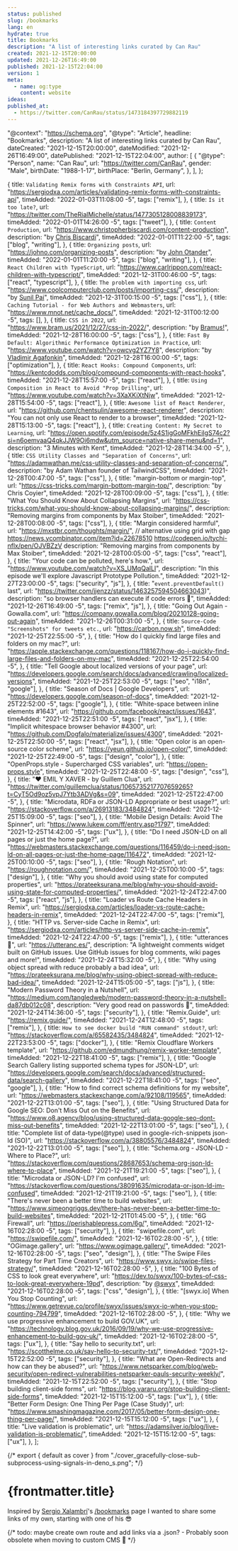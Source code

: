 ```yaml
---
status: published
slug: /bookmarks
lang: en
hydrate: true
title: Bookmarks
description: "A list of interesting links curated by Can Rau"
created: 2021-12-15T20:00:00
updated: 2021-12-26T16:49:00
published: 2021-12-15T22:04:00
version: 1
meta:
  - name: og:type
    content: website
ideas:
published_at:
  - https://twitter.com/CanRau/status/1473184397729882119
---
```


  "@context": "https://schema.org",
  "@type": "Article",
  headline: "Bookmarks",
  description: "A list of interesting links curated by Can Rau",
  dateCreated: "2021-12-15T20:00:00",
  dateModified: "2021-12-26T16:49:00",
  datePublished: "2021-12-15T22:04:00",
  author: [
    {
      "@type": "Person",
      name: "Can Rau",
      url: "https://twitter.com/CanRau",
      gender: "Male",
      birthDate: "1988-1-17",
      birthPlace: "Berlin, Germany",
    },
  ],
};

  {
    title: `Validating Remix forms with Constraints API`,
    url: "https://sergiodxa.com/articles/validating-remix-forms-with-constraints-api",
    timeAdded: "2022-01-03T11:08:00 -5",
    tags: ["remix"],
  },
  {
    title: `Is it too late?`,
    url: "https://twitter.com/TheRialMichelle/status/1477305128008839173",
    timeAdded: "2022-01-01T14:26:00 -5",
    tags: ["tweet"],
  },
  {
    title: `Content Production`,
    url: "https://www.christopherbiscardi.com/content-production",
    description: "by [Chris Biscardi](https://twitter.com/chrisbiscardi)",
    timeAdded: "2022-01-01T11:22:00 -5",
    tags: ["blog", "writing"],
  },
  {
    title: `Organizing posts`,
    url: "https://johno.com/organizing-posts",
    description: "by [John Otander](https://twitter.com/4lpine)",
    timeAdded: "2022-01-01T11:20:00 -5",
    tags: ["blog", "writing"],
  },
  {
    title: `React Children with TypeScript`,
    url: "https://www.carlrippon.com/react-children-with-typescript/",
    timeAdded: "2021-12-31T00:46:00 -5",
    tags: ["react", "typescript"],
  },
  {
    title: `The problem with importing css`,
    url: "https://www.coolcomputerclub.com/posts/importing-css/",
    description: "by [Sunil Pai](https://twitter.com/threepointone)",
    timeAdded: "2021-12-31T00:15:00 -5",
    tags: ["css"],
  },
  {
    title: `Caching Tutorial - for Web Authors and Webmasters`,
    url: "https://www.mnot.net/cache_docs/",
    timeAdded: "2021-12-31T00:12:00 -5",
    tags: [],
  },
  {
    title: `CSS in 2022`,
    url: "https://www.bram.us/2021/12/27/css-in-2022/",
    description: "by [Bramus!](https://twitter.com/bramus)",
    timeAdded: "2021-12-28T16:00:00 -5",
    tags: ["css"],
  },
  {
    title: `Fast By Default: Algorithmic Performance Optimization in Practice`,
    url: "https://www.youtube.com/watch?v=owcvg2YZ7Y8",
    description: "by [Vladimir Agafonkin](https://twitter.com/mourner)",
    timeAdded: "2021-12-28T16:00:00 -5",
    tags: ["optimization"],
  },
  {
    title: `React Hooks: Compound Components`,
    url: "https://kentcdodds.com/blog/compound-components-with-react-hooks",
    timeAdded: "2021-12-28T15:57:00 -5",
    tags: ["react"],
  },
  {
    title: `Using Composition in React to Avoid "Prop Drilling"`,
    url: "https://www.youtube.com/watch?v=3XaXKiXtNjw",
    timeAdded: "2021-12-28T15:54:00 -5",
    tags: ["react"],
  },
  {
    title: `Awesome list of React Renderer`,
    url: "https://github.com/chentsulin/awesome-react-renderer",
    description: "You can not only use React to render to a browser",
    timeAdded: "2021-12-28T15:13:00 -5",
    tags: ["react"],
  },
  {
    title: `Creating Content: My Secret to Learning`,
    url: "https://open.spotify.com/episode/5z4S1igGoMFkhEiIgS74c2?si=n6oemvaaQ4qkJJW9Oi6mdw&utm_source=native-share-menu&nd=1",
    description: "3 Minutes with Kent",
    timeAdded: "2021-12-28T14:34:00 -5",
  },
  {
    title: `CSS Utility Classes and "Separation of Concerns"`,
    url: "https://adamwathan.me/css-utility-classes-and-separation-of-concerns/",
    description: "by Adam Wathan founder of TailwindCSS",
    timeAdded: "2021-12-28T00:47:00 -5",
    tags: ["css"],
  },
  {
    title: "margin-bottom or margin-top",
    url: "https://css-tricks.com/margin-bottom-margin-top/",
    description: "by Chris Coyier",
    timeAdded: "2021-12-28T00:09:00 -5",
    tags: ["css"],
  },
  {
    title: "What You Should Know About Collapsing Margins",
    url: "https://css-tricks.com/what-you-should-know-about-collapsing-margins/",
    description: "Removing margins from components by Max Stoiber",
    timeAdded: "2021-12-28T00:08:00 -5",
    tags: ["css"],
  },
  {
    title: "Margin considered harmful",
    url: "https://mxstbr.com/thoughts/margin/",
    // alternative using grid with gap https://news.ycombinator.com/item?id=22678510 https://codepen.io/tychi-nflx/pen/OJVBZzV
    description: "Removing margins from components by Max Stoiber",
    timeAdded: "2021-12-28T00:05:00 -5",
    tags: ["css", "react"],
  },
  {
    title: "Your code can be polluted, here's how.",
    url: "https://www.youtube.com/watch?v=XS_UMqQalLI",
    description:
      "In this episode we'll explore Javascript Prototype Pollution.",
    timeAdded: "2021-12-27T23:00:00 -5",
    tags: ["security", "js"],
  },
  {
    title: "`event.preventDefault()` last",
    url: "https://twitter.com/jjenzz/status/1463257594504663043)",
    description: "so browser handlers can execute if code errors 👏",
    timeAdded: "2021-12-26T16:49:00 -5",
    tags: ["remix", "js"],
  },
  {
    title: "Going Out Again - Gowalla.com",
    url: "https://company.gowalla.com/blog/20210128-going-out-again",
    timeAdded: "2021-12-26T00:31:00 -5",
  },
  {
    title: `Source-Code "Screenshots" for tweets etc.`,
    url: "https://carbon.now.sh",
    timeAdded: "2021-12-25T22:55:00 -5",
  },
  {
    title: "How do I quickly find large files and folders on my mac?",
    url: "https://apple.stackexchange.com/questions/118167/how-do-i-quickly-find-large-files-and-folders-on-my-mac",
    timeAdded: "2021-12-25T22:54:00 -5",
  },
  {
    title: "Tell Google about localized versions of your page",
    url: "https://developers.google.com/search/docs/advanced/crawling/localized-versions",
    timeAdded: "2021-12-25T22:53:00 -5",
    tags: ["seo", "i18n", "google"],
  },
  {
    title: "Season of Docs | Google Developers",
    url: "https://developers.google.com/season-of-docs",
    timeAdded: "2021-12-25T22:52:00 -5",
    tags: ["google"],
  },
  {
    title: "White-space between inline elements #1643",
    url: "https://github.com/facebook/react/issues/1643",
    timeAdded: "2021-12-25T22:51:00 -5",
    tags: ["react", "jsx"],
  },
  {
    title: "Implicit whitespace browser behavior #4300",
    url: "https://github.com/Dogfalo/materialize/issues/4300",
    timeAdded: "2021-12-25T22:50:00 -5",
    tags: ["react", "jsx"],
  },
  {
    title: "Open color is an open-source color scheme",
    url: "https://yeun.github.io/open-color/",
    timeAdded: "2021-12-25T22:49:00 -5",
    tags: ["design", "color"],
  },
  {
    title: "OpenProps.style - Supercharged CSS variables",
    url: "https://open-props.style",
    timeAdded: "2021-12-25T22:48:00 -5",
    tags: ["design", "css"],
  },
  {
    title: "❤️ EMIL Y XAVER - by Guillem Clua",
    url: "https://twitter.com/guillemclua/status/1065735217707659265?t=CyT5Od9oz5vpJ7Ytb3ADVg&s=09",
    timeAdded: "2021-12-25T22:47:00 -5",
  },
  {
    title: "Microdata, RDFa or JSON-LD Appropriate or best usage?",
    url: "https://stackoverflow.com/a/26913183/3484824",
    timeAdded: "2021-12-25T15:09:00 -5",
    tags: ["seo"],
  },
  {
    title: "Mobile Design Details: Avoid The Spinner",
    url: "https://www.lukew.com/ff/entry.asp?1797",
    timeAdded: "2021-12-25T14:42:00 -5",
    tags: ["ux"],
  },
  {
    title: "Do I need JSON-LD on all pages or just the home page?",
    url: "https://webmasters.stackexchange.com/questions/116459/do-i-need-json-ld-on-all-pages-or-just-the-home-page/116472",
    timeAdded: "2021-12-25T00:10:00 -5",
    tags: ["seo"],
  },
  {
    title: "Rough Notation",
    url: "https://roughnotation.com/",
    timeAdded: "2021-12-25T00:10:00 -5",
    tags: ["design"],
  },
  {
    title: "Why you should avoid using state for computed properties",
    url: "https://prateeksurana.me/blog/why-you-should-avoid-using-state-for-computed-properties/",
    timeAdded: "2021-12-24T22:47:00 -5",
    tags: ["react", "js"],
  },
  {
    title: "Loader vs Route Cache Headers in Remix",
    url: "https://sergiodxa.com/articles/loader-vs-route-cache-headers-in-remix",
    timeAdded: "2021-12-24T22:47:00 -5",
    tags: ["remix"],
  },
  {
    title: "HTTP vs. Server-side Cache in Remix",
    url: "https://sergiodxa.com/articles/http-vs-server-side-cache-in-remix",
    timeAdded: "2021-12-24T22:47:00 -5",
    tags: ["remix"],
  },
  {
    title: "utterances 🔮",
    url: "https://utteranc.es/",
    description:
      "A lightweight comments widget built on GitHub issues. Use GitHub issues for blog comments, wiki pages and more!",
    timeAdded: "2021-12-24T15:32:00 -5",
  },
  {
    title: "Why using object spread with reduce probably a bad idea",
    url: "https://prateeksurana.me/blog/why-using-object-spread-with-reduce-bad-idea/",
    timeAdded: "2021-12-24T15:05:00 -5",
    tags: ["js"],
  },
  {
    title: "Modern Password Theory in a Nutshell",
    url: "https://medium.com/tangledweb/modern-password-theory-in-a-nutshell-da87db012c08",
    description: "Very good read on passwords 🔐",
    timeAdded: "2021-12-24T14:36:00 -5",
    tags: ["security"],
  },
  {
    title: "Remix.Guide",
    url: "https://remix.guide/",
    timeAdded: "2021-12-24T12:48:00 -5",
    tags: ["remix"],
  },
  {
    title: `How to see docker build "RUN command" stdout?`,
    url: "https://stackoverflow.com/a/65582435/3484824",
    timeAdded: "2021-12-22T23:53:00 -5",
    tags: ["docker"],
  },
  {
    title: "Remix Cloudflare Workers template",
    url: "https://github.com/edmundhung/remix-worker-template",
    timeAdded: "2021-12-22T18:41:00 -5",
    tags: ["remix"],
  },
  {
    title: "Google Search Gallery listing supported schema types for JSON-LD",
    url: "https://developers.google.com/search/docs/advanced/structured-data/search-gallery",
    timeAdded: "2021-12-22T18:41:00 -5",
    tags: ["seo", "google"],
  },
  {
    title: "How to find correct schema definitions for my website",
    url: "https://webmasters.stackexchange.com/a/92108/119565",
    timeAdded: "2021-12-22T13:01:00 -5",
    tags: ["seo"],
  },
  {
    title:
      "Using Structured Data for Google SEO: Don't Miss Out on the Benefits",
    url: "https://www.o8.agency/blog/using-structured-data-google-seo-dont-miss-out-benefits",
    timeAdded: "2021-12-22T13:01:00 -5",
    tags: ["seo"],
  },
  {
    title:
      "Complete list of data-type(@type) used in google-rich-snippets json-ld (SO)",
    url: "https://stackoverflow.com/a/38805576/3484824",
    timeAdded: "2021-12-22T13:01:00 -5",
    tags: ["seo"],
  },
  {
    title: "Schema.org - JSON-LD - Where to Place?",
    url: "https://stackoverflow.com/questions/28687653/schema-org-json-ld-where-to-place",
    timeAdded: "2021-12-21T19:21:00 -5",
    tags: ["seo"],
  },
  {
    title: "Microdata or JSON-LD? I'm confused",
    url: "https://stackoverflow.com/questions/38091635/microdata-or-json-ld-im-confused",
    timeAdded: "2021-12-21T19:21:00 -5",
    tags: ["seo"],
  },
  {
    title: "There's never been a better time to build websites",
    url: "https://www.simeongriggs.dev/there-has-never-been-a-better-time-to-build-websites",
    timeAdded: "2021-12-21T01:45:00 -5",
  },
  {
    title: "6G Firewall",
    url: "https://perishablepress.com/6g/",
    timeAdded: "2021-12-16T02:28:00 -5",
    tags: ["security"],
  },
  {
    title: "swipefile.com",
    url: "https://swipefile.com/",
    timeAdded: "2021-12-16T02:28:00 -5",
  },
  {
    title: "OGimage.gallery",
    url: "https://www.ogimage.gallery/",
    timeAdded: "2021-12-16T02:28:00 -5",
    tags: ["seo", "design"],
  },
  {
    title: "The Swipe Files Strategy for Part Time Creators",
    url: "https://www.swyx.io/swipe-files-strategy/",
    timeAdded: "2021-12-16T02:28:00 -5",
  },
  {
    title: "100 Bytes of CSS to look great everywhere",
    url: "https://dev.to/swyx/100-bytes-of-css-to-look-great-everywhere-19pd",
    description: "by [@swyx](https://twitter.com/swyx/)",
    timeAdded: "2021-12-16T02:28:00 -5",
    tags: ["css", "design"],
  },
  {
    title: "[swyx.io] When You Stop Counting",
    url: "https://www.getrevue.co/profile/swyx/issues/swyx-io-when-you-stop-counting-794799",
    timeAdded: "2021-12-16T02:28:00 -5",
  },
  {
    title: "Why we use progressive enhancement to build GOV.UK",
    url: "https://technology.blog.gov.uk/2016/09/19/why-we-use-progressive-enhancement-to-build-gov-uk/",
    timeAdded: "2021-12-16T02:28:00 -5",
    tags: ["ux"],
  },
  {
    title: "Say hello to security.txt",
    url: "https://scotthelme.co.uk/say-hello-to-security-txt/",
    timeAdded: "2021-12-15T22:52:00 -5",
    tags: ["security"],
  },
  {
    title: "What are Open-Redirects and how can they be abused?",
    url: "https://www.netsparker.com/blog/web-security/open-redirect-vulnerabilities-netsparker-pauls-security-weekly/",
    timeAdded: "2021-12-15T22:52:00 -5",
    tags: ["security"],
  },
  {
    title: "Stop building client-side forms",
    url: "https://blog.vararu.org/stop-building-client-side-forms",
    timeAdded: "2021-12-15T15:12:00 -5",
    tags: ["ux"],
  },
  {
    title: "Better Form Design: One Thing Per Page (Case Study)",
    url: "https://www.smashingmagazine.com/2017/05/better-form-design-one-thing-per-page/",
    timeAdded: "2021-12-15T15:12:00 -5",
    tags: ["ux"],
  },
  {
    title: "Live validation is problematic",
    url: "https://adamsilver.io/blog/live-validation-is-problematic/",
    timeAdded: "2021-12-15T15:12:00 -5",
    tags: ["ux"],
  },
];


{/* export { default as cover } from "./cover_gracefully-close-sub-subprocess-using-signals-in-deno_s.png"; */}

# {frontmatter.title}

Inspired by [Sergio Xalambrí](https://twitter.com/sergiodxa)'s [/bookmarks](https://sergiodxa.com/bookmarks) page I wanted to share some links of my own, starting with one of his 😎

{/* todo: maybe create own route and add links via a .json? - Probably soon obsolete when moving to custom CMS 🥰 */}

<FilterList items={bookmarks} />

